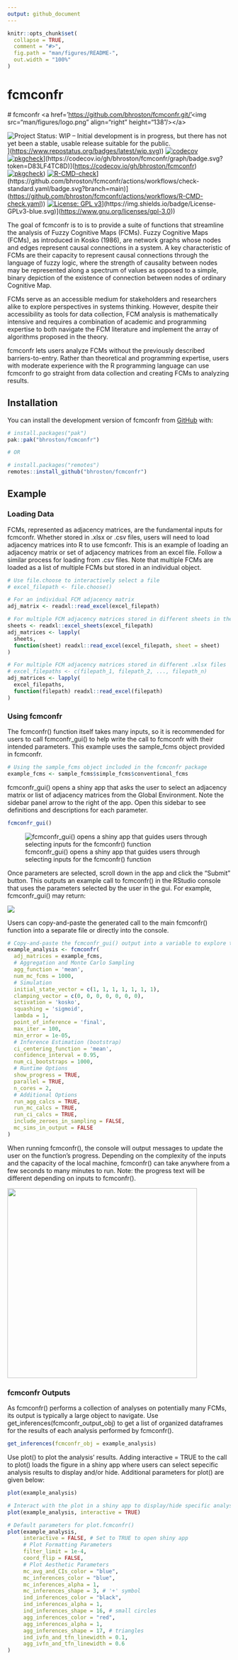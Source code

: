 ```yaml
---
output: github_document
---
```


<!-- README.md is generated from README.Rmd. Please edit that file -->

```r
knitr::opts_chunk$set(
  collapse = TRUE,
  comment = "#>",
  fig.path = "man/figures/README-",
  out.width = "100%"
)
```

# fcmconfr

\# fcmconfr \<a href='[https://github.com/bhroston/fcmconfr.git/'](https://github.com/bhroston/fcmconfr.git/')\<img src="man/figures/logo.png" align="right" height="138"/\>\</a\>

<!-- badges: start -->

![Project Status: WIP – Initial development is in progress, but there has not yet been a stable, usable release suitable for the public.](%5Bhttps://www.repostatus.org/badges/latest/wip.svg)](<https://www.repostatus.org/badges/latest/wip.svg>)) [![codecov](%5Bhttps://codecov.io/gh/bhroston/fcmconfr/graph/badge.svg?token=D83LF4TC8D)](https://codecov.io/gh/bhroston/fcmconfr)[![pkgcheck](https://github.com/bhroston/fcmconfr/actions/workflows/pkgcheck.yaml/badge.svg?branch=main)](https://github.com/bhroston/fcmconfr.git/actions?query=workflow%3Apkgcheck)](https://codecov.io/gh/bhroston/fcmconfr/graph/badge.svg?token=D83LF4TC8D)](<https://codecov.io/gh/bhroston/fcmconfr>)[![pkgcheck](https://github.com/bhroston/fcmconfr/actions/workflows/pkgcheck.yaml/badge.svg?branch=main)](https://github.com/bhroston/fcmconfr.git/actions?query=workflow%3Apkgcheck)) [![R-CMD-check](%5Bhttps://github.com/bhroston/fcmconfr/actions/workflows/check-standard.yaml/badge.svg?branch=main)](https://github.com/bhroston/fcmconfr/actions/workflows/R-CMD-check.yaml)](https://github.com/bhroston/fcmconfr/actions/workflows/check-standard.yaml/badge.svg?branch=main)](<https://github.com/bhroston/fcmconfr/actions/workflows/R-CMD-check.yaml>)) [![License: GPL v3](%5Bhttps://img.shields.io/badge/License-GPLv3-blue.svg)](https://www.gnu.org/licenses/gpl-3.0)](https://img.shields.io/badge/License-GPLv3-blue.svg)](<https://www.gnu.org/licenses/gpl-3.0>))

<!-- badges: end -->

The goal of fcmconfr is to is to provide a suite of functions that streamline the analysis of Fuzzy Cognitive Maps (FCMs). Fuzzy Cognitive Maps (FCMs), as introduced in Kosko (1986), are network graphs whose nodes and edges represent causal connections in a system. A key characteristic of FCMs are their capacity to represent causal connections through the language of fuzzy logic, where the strength of causality between nodes may be represented along a spectrum of values as opposed to a simple, binary depiction of the existence of connection between nodes of ordinary Cognitive Map.

FCMs serve as an accessible medium for stakeholders and researchers alike to explore perspectives in systems thinking. However, despite their accessibility as tools for data collection, FCM analysis is mathematically intensive and requires a combination of academic and programming expertise to both navigate the FCM literature and implement the array of algorithms proposed in the theory.

fcmconfr lets users analyze FCMs without the previously described barriers-to-entry. Rather than theoretical and programming expertise, users with moderate experience with the R programming language can use fcmconfr to go straight from data collection and creating FCMs to analyzing results.

## Installation

You can install the development version of fcmconfr from [GitHub](https://github.com/) with:

``` r
# install.packages("pak")
pak::pak("bhroston/fcmconfr")

# OR

# install.packages("remotes")
remotes::install_github("bhroston/fcmconfr")
```

## Example

### Loading Data

FCMs, represented as adjacency matrices, are the fundamental inputs for fcmconfr. Whether stored in .xlsx or .csv files, users will need to load adjacency matrices into R to use fcmconfr. This is an example of loading an adjacency matrix or set of adjacency matrices from an excel file. Follow a similar process for loading from .csv files. Note that multiple FCMs are loaded as a list of multiple FCMs but stored in an individual object.

```r
# Use file.choose to interactively select a file
# excel_filepath <- file.choose()

# For an individual FCM adjacency matrix
adj_matrix <- readxl::read_excel(excel_filepath)

# For multiple FCM adjacency matrices stored in different sheets in the same .xlsx file
sheets <- readxl::excel_sheets(excel_filepath)
adj_matrices <- lapply(
  sheets, 
  function(sheet) readxl::read_excel(excel_filepath, sheet = sheet)
)

# For multiple FCM adjacency matrices stored in different .xlsx files
# excel_filepaths <- c(filepath_1, filepath_2, ..., filepath_n)
adj_matrices <- lapply(
  excel_filepaths,
  function(filepath) readxl::read_excel(filepath)
)
```

### Using fcmconfr

The fcmconfr() function itself takes many inputs, so it is recommended for users to call fcmconfr_gui() to help write the call to fcmconfr with their intended parameters. This example uses the sample_fcms object provided in fcmconfr.

```r
# Using the sample_fcms object included in the fcmconfr package
example_fcms <- sample_fcms$simple_fcms$conventional_fcms
```

fcmconfr_gui() opens a shiny app that asks the user to select an adjacency matrix or list of adjacency matrices from the Global Environment. Note the sidebar panel arrow to the right of the app. Open this sidebar to see definitions and descriptions for each parameter.

```r
fcmconfr_gui()
```

![fcmconfr_gui() opens a shiny app that guides users through selecting inputs for the fcmconfr() function](images/fcmconfr_gui_screenshot-01.png)

Once parameters are selected, scroll down in the app and click the "Submit" button. This outputs an example call to fcmconfr() in the RStudio console that uses the parameters selected by the user in the gui. For example, fcmconfr_gui() may return:

![](images/fcmconfr_gui_output.png)

Users can copy-and-paste the generated call to the main fcmconfr() function into a separate file or directly into the console.

```r
# Copy-and-paste the fcmconfr_gui() output into a variable to explore the results
example_analysis <- fcmconfr(
  adj_matrices = example_fcms,
  # Aggregation and Monte Carlo Sampling
  agg_function = 'mean',
  num_mc_fcms = 1000,
  # Simulation
  initial_state_vector = c(1, 1, 1, 1, 1, 1, 1),
  clamping_vector = c(0, 0, 0, 0, 0, 0, 0),
  activation = 'kosko',
  squashing = 'sigmoid',
  lambda = 1,
  point_of_inference = 'final',
  max_iter = 100,
  min_error = 1e-05,
  # Inference Estimation (bootstrap)
  ci_centering_function = 'mean',
  confidence_interval = 0.95,
  num_ci_bootstraps = 1000,
  # Runtime Options
  show_progress = TRUE,
  parallel = TRUE,
  n_cores = 2,
  # Additional Options
  run_agg_calcs = TRUE,
  run_mc_calcs = TRUE,
  run_ci_calcs = TRUE,
  include_zeroes_in_sampling = FALSE,
  mc_sims_in_output = FALSE
)
```

When running fcmconfr(), the console will output messages to update the user on the function's progress. Depending on the complexity of the inputs and the capacity of the local machine, fcmconfr() can take anywhere from a few seconds to many minutes to run. Note: the progress text will be different depending on inputs to fcmconfr().

![](images/fcmconfr_run_text.png){width="428"}

### fcmconfr Outputs

As fcmconfr() performs a collection of analyses on potentially many FCMs, its output is typically a large object to navigate. Use get_inferences(fcmconfr_output_obj) to get a list of organized dataframes for the results of each analysis performed by fcmconfr().

```r
get_inferences(fcmconfr_obj = example_analysis)
```

Use plot() to plot the analysis' results. Adding interactive = TRUE to the call to plot() loads the figure in a shiny app where users can select sepecific analysis results to display and/or hide. Additional parameters for plot() are given below:

```r
plot(example_analysis)

# Interact with the plot in a shiny app to display/hide specific analysis results
plot(example_analysis, interactive = TRUE)

# Default parameters for plot.fcmconfr()
plot(example_analysis,
     interactive = FALSE, # Set to TRUE to open shiny app
     # Plot Formatting Parameters
     filter_limit = 1e-4,
     coord_flip = FALSE,
     # Plot Aesthetic Parameters
     mc_avg_and_CIs_color = "blue",
     mc_inferences_color = "blue",
     mc_inferences_alpha = 1,
     mc_inferences_shape = 3, # '+' symbol
     ind_inferences_color = "black",
     ind_inferences_alpha = 1,
     ind_inferences_shape = 16, # small circles
     agg_inferences_color = "red",
     agg_inferences_alpha = 1,
     agg_inferences_shape = 17, # triangles
     ind_ivfn_and_tfn_linewidth = 0.1,
     agg_ivfn_and_tfn_linewidth = 0.6
)
```
